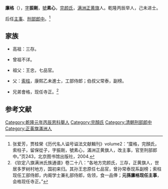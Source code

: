 '''廪格'''（{{bd|？| |？}}），[[字|字]]'''振剛'''，[[號|號]]'''素心'''，[[完颜氏|完颜氏]]，[[满洲|满洲]][[正黄旗|正黄旗]]人。乾隆丙辰举人，己未进士。

后任[[主事|主事]]、[[刑部郎中|刑部郎中]]。<ref>张爱芳，贾桂榮《历代名人谥号谥法文献輯刊》volume2：“廩格，完顏氏，索柱子，留保從子，字振剛，號素心，滿洲正黄旗人，改主事，官至刑部郎中。”页243，北京图书馆出版社，2004.</ref>

==家族==
*高祖：三存。

*曾祖不详。

*祖父：王忠，七品官。

*父：[[索柱_(康熙乙未進士)|索柱]]，康熙乙未進士，工部侍郎；伯叔父常泰，副榜。

*兄弟會格，现任寺正。<ref>《钦定八旗满洲氏族通谱》卷二十八：“各地方完颜氏，三存，正黄旗人，世居多罗树村地方，国初来归。其孙王忠原任七品官，曾孙常泰现系副榜；索柱现任工部侍郎，内阁学士兼礼部侍郎，佐领，食一品俸；'''元孫廪格现任主事'''，会格现任寺正。”</ref>

==参考文献==
{{reflist}}
{{乾隆四年己未科殿試金榜}}
[[Category:乾隆元年丙辰恩科舉人|Category:乾隆元年丙辰恩科舉人]]
[[Category:完顏氏|Category:完顏氏]]
[[Category:清朝刑部郎中|Category:清朝刑部郎中]]
[[Category:正黃旗滿洲人|Category:正黃旗滿洲人]]